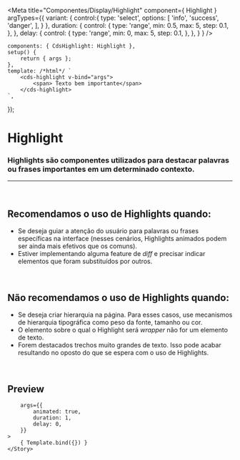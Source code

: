 
<Meta
	title="Componentes/Display/Highlight"
	component={ Highlight }
	argTypes={{
		variant: {
			control:{
				type: 'select',
				options: [
					'info',
					'success',
					'danger',
				],
			}
		},
		duration: { 
			control: {
				type: 'range',
				min: 0.5,
				max: 5,
				step: 0.1,
			},
		},
		delay: {
			control: {
				type: 'range',
				min: 0,
				max: 5,
				step: 0.1,
			},
		},
	}
}
/>

	components: { CdsHighlight: Highlight },
	setup() {
		return { args };
	},
	template: /*html*/ `
		<cds-highlight v-bind="args">
			<span> Texto bem importante</span>
		</cds-highlight>
	`,
});

# Highlight

### Highlights são componentes utilizados para destacar palavras ou frases importantes em um determinado contexto.
---
<br />

## Recomendamos o uso de Highlights quando:
- Se deseja guiar a atenção do usuário para palavras ou frases específicas na interface (nesses cenários, Highlights animados podem ser ainda mais efetivos que os comuns).
- Estiver implementando alguma feature de *diff* e precisar indicar elementos que foram substituídos por outros.

<br />

## Não recomendamos o uso de Highlights quando:
- Se deseja criar hierarquia na página. Para esses casos, use mecanismos de hierarquia tipográfica como peso da fonte, tamanho ou cor.
- O elemento sobre o qual o Highlight será *wrapper* não for um elemento de texto.
- Forem destacados trechos muito grandes de texto. Isso pode acabar resultando no oposto do que se espera com o uso de Highlights.

<br />

## Preview

<Canvas>
	<Story
		name="Highlight"
		
		args={{
			animated: true,
			duration: 1,
			delay: 0,
		}}
	>
		{ Template.bind({}) }
	</Story>
</Canvas>

<ArgsTable story="Highlight" />